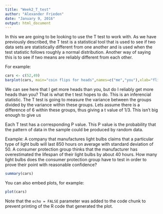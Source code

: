 ```yaml
---
title: "Week2_T_test"
author: "Alexander Frieden"
date: "January 9, 2016"
output: html_document
---
```


In this we are going to be looking to use the T test to work with.  As we have previously described, the T test is a statistical tool that is used to see if two data sets are statistically different from one another and is used when the test statistic follows roughly a normal distribution.  Another way of saying this is to see if two means are reliably different from each other.  

For example:
```r
cars <- c(52,49)
barplot(cars, main="coin flips for heads",names=c("me","you"),xlab="flips by person",ylab="number of heads")
```
We can see here that I get more heads than you, but do I reliably get more heads than you?  That is what the t test hopes to do.  This is an inferencial statistic.  The T test is going to measure the variance between the groups divided by the variance within these groups.  Lets assume there is a difference of 6 within these groups, thus giving a t value of 1/3.  This isn't big enough to give us 

Each T test has a corresponding P value.  This P value is the probability that the pattern of data in the sample could be produced by random data.  


Example: A company that manufactures light bulbs claims that a particular type of light bulb will last 850 hours on average with standard deviation of 50. A consumer protection group thinks that the manufacturer has overestimated the lifespan of their light bulbs by about 40 hours. How many light bulbs does the consumer protection group have to test in order to prove their point with reasonable confidence?

```r
summary(cars)
```

You can also embed plots, for example:

```r
plot(cars)
```

Note that the `echo = FALSE` parameter was added to the code chunk to prevent printing of the R code that generated the plot.
